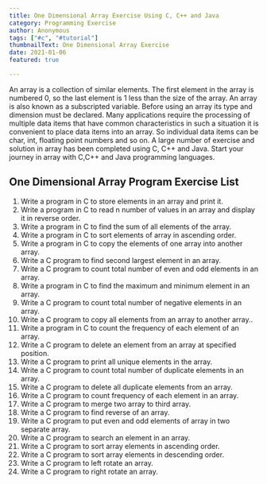 ```yaml
---
title: One Dimensional Array Exercise Using C, C++ and Java
category: Programming Exercise
author: Anonymous
tags: ["#c", "#tutorial"]
thumbnailText: One Dimensional Array Exercise
date: 2021-01-06
featured: true

---
```

An array is a collection of similar elements. The first element in the array is numbered 0, so the last element is 1 less than the size of the array. An array is also known as a subscripted variable. Before using an array its type and dimension must be declared. Many applications require the processing of multiple data items that have common characteristics in such a situation it is convenient to place data items into an array. So individual data items can be char, int, floating point numbers and so on. A large number of exercise and solution in array has been completed using C, C++ and Java. Start your journey in array with C,C++ and Java programming languages.
## One Dimensional Array Program Exercise List
1. Write a program in C to store elements in an array and print it.
2. Write a program in C to read n number of values in an array and display it in reverse order.
3. Write a program in C to find the sum of all elements of the array.
4. Write a program in C to sort elements of array in ascending order.
5. Write a program in C to copy the elements of one array into another array.
6. Write a C program to find second largest element in an array.
7. Write a C program to count total number of even and odd elements in an array.
8. Write a program in C to find the maximum and minimum element in an array.
9. Write a C program to count total number of negative elements in an array.
10. Write a C program to copy all elements from an array to another array..
11. Write a program in C to count the frequency of each element of an array.
12. Write a C program to delete an element from an array at specified position.
13. Write a C program to print all unique elements in the array.
14. Write a C program to count total number of duplicate elements in an array.
15. Write a C program to delete all duplicate elements from an array.
16. Write a C program to count frequency of each element in an array.
17. Write a C program to merge two array to third array.
18. Write a C program to find reverse of an array.
19. Write a C program to put even and odd elements of array in two separate array.
20. Write a C program to search an element in an array.
21. Write a C program to sort array elements in ascending order.
22. Write a C program to sort array elements in descending order.
23. Write a C program to left rotate an array.
24. Write a C program to right rotate an array.